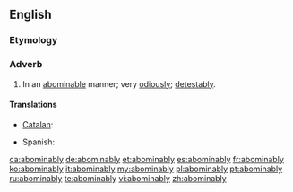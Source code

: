 ==English==

===Etymology===
{{suffix|abominable|ly}}

===Adverb===
{{en-adv}}

# In an [[abominable]] manner; very [[odiously]]; [[detestably]].

====Translations====
{{trans-top|in an abominable manner}}
* [[Catalan]]: {{t+|ca|abominablement}}
{{trans-mid}}
* Spanish: {{t+|es|abominablemente}}
{{trans-bottom}}

[[ca:abominably]]
[[de:abominably]]
[[et:abominably]]
[[es:abominably]]
[[fr:abominably]]
[[ko:abominably]]
[[it:abominably]]
[[my:abominably]]
[[pl:abominably]]
[[pt:abominably]]
[[ru:abominably]]
[[te:abominably]]
[[vi:abominably]]
[[zh:abominably]]